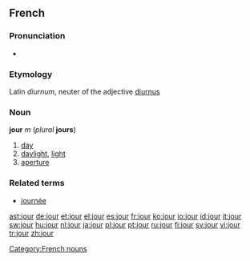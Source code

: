 == French ==
===Pronunciation===
* {{IPA|/ʒuʁ/}}
===Etymology===
Latin ''diurnum'', neuter of the adjective [[diurnus]]
===Noun===
'''jour''' ''m'' (''plural'' '''jours''')

#[[day]]
#[[daylight]], [[light]]
#[[aperture]]

===Related terms===
*[[journée]]

[[Category:French nouns]]

[[ast:jour]]
[[de:jour]]
[[et:jour]]
[[el:jour]]
[[es:jour]]
[[fr:jour]]
[[ko:jour]]
[[io:jour]]
[[id:jour]]
[[it:jour]]
[[sw:jour]]
[[hu:jour]]
[[nl:jour]]
[[ja:jour]]
[[pl:jour]]
[[pt:jour]]
[[ru:jour]]
[[fi:jour]]
[[sv:jour]]
[[vi:jour]]
[[tr:jour]]
[[zh:jour]]